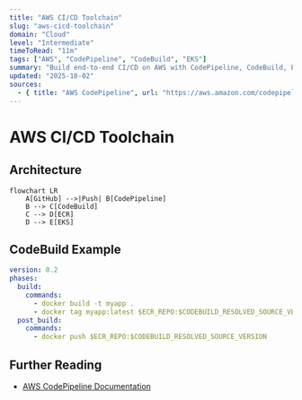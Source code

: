 ```yaml
---
title: "AWS CI/CD Toolchain"
slug: "aws-cicd-toolchain"
domain: "Cloud"
level: "Intermediate"
timeToRead: "11m"
tags: ["AWS", "CodePipeline", "CodeBuild", "EKS"]
summary: "Build end-to-end CI/CD on AWS with CodePipeline, CodeBuild, ECR, and EKS deployment."
updated: "2025-10-02"
sources:
  - { title: "AWS CodePipeline", url: "https://aws.amazon.com/codepipeline/" }
---
```


# AWS CI/CD Toolchain

## Architecture

```mermaid
flowchart LR
    A[GitHub] -->|Push| B[CodePipeline]
    B --> C[CodeBuild]
    C --> D[ECR]
    D --> E[EKS]
```

## CodeBuild Example

```yaml
version: 0.2
phases:
  build:
    commands:
      - docker build -t myapp .
      - docker tag myapp:latest $ECR_REPO:$CODEBUILD_RESOLVED_SOURCE_VERSION
  post_build:
    commands:
      - docker push $ECR_REPO:$CODEBUILD_RESOLVED_SOURCE_VERSION
```

## Further Reading

- [AWS CodePipeline Documentation](https://aws.amazon.com/codepipeline/)
